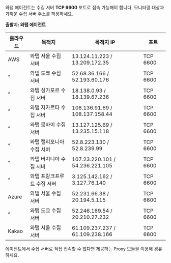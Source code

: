 와탭 에이전트는 수집 서버 **TCP 6600** 포트로 접속 가능해야 합니다. 모니터링 대상과 가까운 수집 서버 주소를 허용하세요.

**출발지: 와탭 에이전트**

|클라우드|목적지|목적지 IP|포트|
|---|----|----|----|
|AWS|와탭 서울 수집 서버|13.124.11.223 / 13.209.172.35|TCP 6600|
|^|와탭 도쿄 수집 서버|52.68.36.166 / 52.193.60.176|TCP 6600|
|^|와탭 싱가포르 수집 서버|18.138.0.93 / 18.139.67.236|TCP 6600|
|^|와탭 자카르타 수집 서버|108.136.91.69 / 108.137.158.44|TCP 6600|
|^|와탭 뭄바이 수집 서버|13.127.125.69 / 13.235.15.118|TCP 6600|
|^|와탭 캘리포니아 수집 서버|52.8.223.130 / 52.8.239.99|TCP 6600|
|^|와탭 버지니아 수집 서버|107.23.220.101 / 54.236.221.105|TCP 6600|
|^|와탭 프랑크프루트 수집 서버|3.125.142.162 / 3.127.76.140|TCP 6600|
|Azure|와탭 서울 수집 서버|52.231.66.38 / 20.194.5.115|TCP 6600|
|^|와탭 도쿄 수집 서버|52.246.169.54 / 20.210.27.232|TCP 6600|
|Kakao|와탭 서울 수집 서버|61.109.237.237 / 61.109.238.166|TCP 6600|

에이전트에서 수집 서버로 직접 접속할 수 없다면 제공하는 Proxy 모듈을 이용해 경유하세요.

<ImgLang img='proxy.png' desc='Proxy' />

